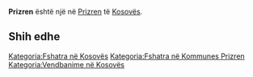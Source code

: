 {{Fshat në 
 | Emri                = Prizren
 | EmriAlt                = 
 | NAME_SHORT_FORM=      
 | NAME_GENERIC=      
 | NAME_SORT_NAME_RO=      PRIZREN
 | FULL_NAME_RO = Prizren
 | FULL_NAME_ND_RO=Prizren
 | SORT_NAME_RG=PRIZREN
 | FULL_NAME_RG=Prizren
 | FULL_NAME_ND_RG=Prizren
 | SRP_NAME_SHORT_FORM=      
 | SRP_NAME_GENERIC=      
 | SRP_NAME_SORT_NAME_RO=      
 | SRP_FULL_NAME_RO = 
 | SRP_FULL_NAME_ND_RO=
 | SRP_SORT_NAME_RG=
 | SRP_FULL_NAME_RG=
 | SRP_FULL_NAME_ND_RG=
 | Emri (Rasa dhanore) = 
 | Figura              = 
 | Shteti              = Kosovo
 | Komuna              = Prizren
 | Kodi postar         = 
 | Sipërfaqja          = 

 | Popullsia           = 

 | Regj. i popullsisë  = 
 | Dend. e popullsisë  = 
 | Faqja zyrtare       = 
 <!--- Koordinatat ----> 
 | Gjerësia            = 42.213889
 | Gjatësia            = 20.739722
 | Lartësia            = 
}}
'''Prizren''' është një [[]] në [[Prizren]] të [[Kosovës]].

<!-- == Gjeografia == -->
<!-- == Historia == -->
<!-- == Demografia == -->
== Shih edhe ==
{{Komuna Prizren}}
{{Kosovo-Administrata-Cung}}

[[Kategoria:Fshatra në Kosovës]]
[[Kategoria:Fshatra në Kommunes Prizren]]
[[Kategoria:Vendbanime në Kosovës]]